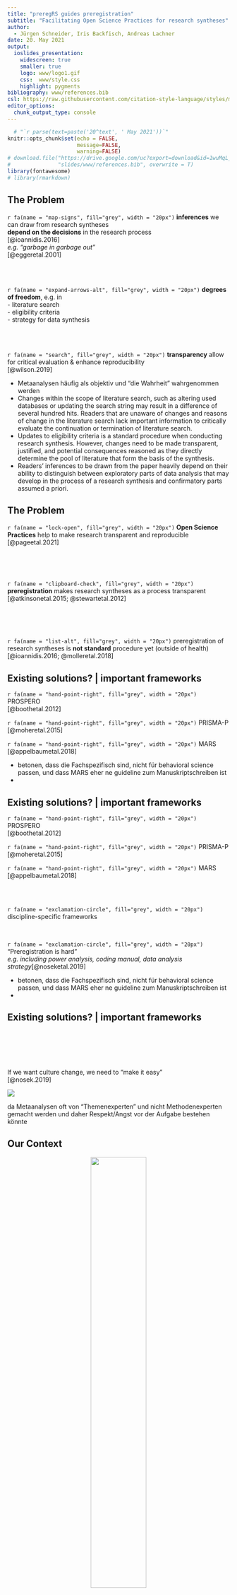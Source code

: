 ```yaml
---
title: "preregRS guides preregistration"  
subtitle: "Facilitating Open Science Practices for research syntheses"
author: 
  - Jürgen Schneider, Iris Backfisch, Andreas Lachner
date: 20. May 2021 
output:
  ioslides_presentation:
    widescreen: true
    smaller: true
    logo: www/logo1.gif
    css:  www/style.css
    highlight: pygments
bibliography: www/references.bib
csl: https://raw.githubusercontent.com/citation-style-language/styles/master/apa.csl
editor_options: 
  chunk_output_type: console
---
```



```r
  # "`r parse(text=paste('20^text', ' May 2021'))`"
knitr::opts_chunk$set(echo = FALSE,
                      message=FALSE, 
                      warning=FALSE)
# download.file("https://drive.google.com/uc?export=download&id=1wuMqL_Z8T9rxuGvn0VP6siag90kHDm2O",
#               "slides/www/references.bib", overwrite = T)
library(fontawesome)
# library(rmarkdown)
```

## The Problem

<div class="container">

<div class="box60 hanging">
`r fa(name = "map-signs", fill="grey", width = "20px")`  __inferences__ we can draw from research syntheses<br />
__depend on the decisions__ in the research process<br /><span class="mysource">[@ioannidis.2016]</span>
<br />
_e.g. "garbage in garbage out"_ <br /><span class="mysource">[@eggeretal.2001]</span>

\
\

`r fa(name = "expand-arrows-alt", fill="grey", width = "20px")` __degrees of freedom__, e.g. in  
- literature search  
- eligibility criteria  
- strategy for data synthesis 

\
\

`r fa(name = "search", fill="grey", width = "20px")` __transparency__ allow for critical evaluation & enhance reproducibility <br /><span class="mysource">[@wilson.2019]</span>
</div>

<div class="box40">
</div>
</div>

<div id="choices">
</div>


<div class="notes">
* Metaanalysen häufig als objektiv und "die Wahrheit" wahrgenommen werden
* Changes within the scope of literature search, such as altering used databases or updating the search string may result in a difference of several hundred hits. Readers that are unaware of changes and reasons of change in the literature search lack important information to critically evaluate the continuation or termination of literature search.
* Updates to eligibility criteria is a standard procedure when conducting research synthesis. However, changes need to be made transparent, justified, and potential consequences reasoned as they directly determine the pool of literature that form the basis of the synthesis.
* Readers’ inferences to be drawn from the paper heavily depend on their ability to distinguish between exploratory parts of data analysis that may develop in the process of a research synthesis and confirmatory parts assumed a priori.
</div>

## The Problem

<div class="container">
<div class="box60 hanging">
`r fa(name = "lock-open", fill="grey", width = "20px")` __Open Science Practices__ help to make research transparent and reproducible<br /><span class="mysource">[@pageetal.2021]</span><br /><br />

\
\

`r fa(name = "clipboard-check", fill="grey", width = "20px")` __preregistration__ makes research syntheses as a process transparent<br /><span class="mysource">[@atkinsonetal.2015; @stewartetal.2012]</span><br /><br />

\
\

`r fa(name = "list-alt", fill="grey", width = "20px")` preregistration of research syntheses is __not standard__ procedure yet (outside of health)<br /><span class="mysource">[@ioannidis.2016; @molleretal.2018]</span>

</div>

<div class="box40">
</div>
</div>

<div id="prereg-bg">
</div>


## Existing solutions? | important frameworks

<div class="container">
<div class="box60 hanging">
`r fa(name = "hand-point-right", fill="grey", width = "20px")` PROSPERO <br /><span class="mysource">[@boothetal.2012]</span>
\

`r fa(name = "hand-point-right", fill="grey", width = "20px")` PRISMA-P <br /><span class="mysource">[@moheretal.2015]</span>
\

`r fa(name = "hand-point-right", fill="grey", width = "20px")` MARS <br /><span class="mysource">[@appelbaumetal.2018]</span>

</div>

<div class="box40">
</div>
</div>

<div id="solutions">
</div>

<div class="notes">
* betonen, dass die Fachspezifisch sind, nicht für behavioral science passen, und dass MARS eher ne guideline zum Manuskriptschreiben ist
* 
</div>


## Existing solutions? | important frameworks

<div class="container">
<div class="box60 hanging">
`r fa(name = "hand-point-right", fill="grey", width = "20px")` PROSPERO <br /><span class="mysource">[@boothetal.2012]</span>
\

`r fa(name = "hand-point-right", fill="grey", width = "20px")` PRISMA-P <br /><span class="mysource">[@moheretal.2015]</span>
\

`r fa(name = "hand-point-right", fill="grey", width = "20px")` MARS <br /><span class="mysource">[@appelbaumetal.2018]</span>

\
\

`r fa(name = "exclamation-circle", fill="grey", width = "20px")` discipline-specific frameworks <br /><br /><br />

`r fa(name = "exclamation-circle", fill="grey", width = "20px")` "Preregistration is hard" <br />
_e.g. including power analysis, coding manual, data analysis strategy_<span class="mysource">[@noseketal.2019]</span>
</div>

<div class="box40">
</div>
</div>

<div id="solutions">
</div>

<div class="notes">
* betonen, dass die Fachspezifisch sind, nicht für behavioral science passen, und dass MARS eher ne guideline zum Manuskriptschreiben ist
* 
</div>


## Existing solutions? | important frameworks

<div class="container">
<div class="box30">
\
\
\
\
\
If we want culture change, we need to "make it easy" <br /><span class="mysource">[@nosek.2019]</span>
</div>

<div class="box60">
![](www/change.webp)
</div>
</div>

<div class="notes">
da Metaanalysen oft von "Themenexperten" und nicht Methodenexperten gemacht werden und daher Respekt/Angst vor der Aufgabe bestehen könnte
</div>


## Our Context
<div class="container">
<div class="box49" style="text-align:center;">
![](www/tuedilb.svg){width=50%}  
__<span style="font-size:2em; font-weight:900">TüDiLB</span>__  
<span style="font-size:1em; font-weight:10">[www.tuedilb-tuebingen.de](https://www.tuedilb-tuebingen.de/)</span>  
\
\
Joint project of  
<span style="font-weight:bold; color:#a51e37">University of Tübingen</span> and  
<span style="font-weight:bold; color:#ff6900">Leibniz-Institut für Wissensmedien (IWM)</span>
</div>
<div class="box49" style="margin-top:10%">
__Research group "Transformation & Translation"__<br /><br />
`r fa(name = "arrow-circle-right", fill="grey", width = "20px")` research syntheses on the topic of digitization<br /><br />
`r fa(name = "arrow-circle-right", fill="grey", width = "20px")` in teaching and teacher education
</div>
</div>



## Our Aims

<div class="container">
<div class="box60 hanging">

• utilize __existing__ frameworks and __standards__
\
\

• make them __accessible__ & __applicable__<br />
  - for meta-analyses and systematic reviews<br />
  - for all disciplines
\
\

• enable __seamless integration__ of data analyses, files, figures, text, ...
\
\

• ensure __compatibility__ with markup languages
\
\
\

`r fa(name = "arrow-circle-right", fill="grey", width = "20px")` produce __standalone__ HTML/PDF


</div>

<div class="box40">
</div>
</div>

<div id="aims">
</div>

## preregRS | R package

<div class="container">
<div class="box60">
preregRS = R Markdown template (install via [R-package](https://github.com/j-5chneider/preregRS))

* provides __structure__: synthesized <br />PROSPERO, PRISMA-P and MARS

</div>

<div class="box40"></div>
</div>

<div id="sec-tab"></div>

## preregRS | R package

<div class="container">
<div class="box60">
preregRS = R Markdown template (install via [R-package](https://github.com/j-5chneider/preregRS))

* provides __structure__: synthesized <br />PROSPERO, PRISMA-P and MARS<br /><br />
* __guides__ with additional information

</div>

<div class="box40"></div>
</div>

<div id="add-info"></div>


## preregRS | R package

<div class="container">
<div class="box60">
preregRS = R Markdown template (install via [R-package](https://github.com/j-5chneider/preregRS))

* provides __structure__: synthesized <br />PROSPERO, PRISMA-P and MARS<br /><br />
* __guides__ with additional information<br /><br />
* fill out like a form: provides __placeholders__

</div>

<div class="box40"></div>
</div>

<div id="add-text"></div>


## preregRS | R package

<div class="container">
<div class="box60">
preregRS = R Markdown template (install via [R-package](https://github.com/j-5chneider/preregRS))

* provides __structure__: synthesized <br />PROSPERO, PRISMA-P and MARS<br /><br />
* __guides__ with additional information<br /><br />
* fill out like a form: provides __placeholders__<br /><br />
* R Markdown enables us to... 

<span style="margin-left:50px;">
`r fa(name = "file-code", fill="grey", width = "20px")` include R __code__ and its __output__<br />
</span>
<span style="margin-left:50px;">
`r fa(name = "file-pdf", fill="grey", width = "20px")` encode __files__ (e.g. separate coding system)<br />
</span>
<span style="margin-left:50px;">
`r fa(name = "chart-area", fill="grey", width = "20px")` include __figures__, iframes, latex, ...<br />
</span>
<span style="margin-left:50px;">
`r fa(name = "hand-pointer", fill="grey", width = "20px")` include __interactive__ content (e.g. plotly)<br />
</span>

</span>
<span style="margin-left:50px;"></div>

<div class="box40" style="margin-top:30%">
</div>
</div>

<div class="notes">

* __guides__ users through the process (additional information on standards available)
* R Code: (e.g. for power analyses, planned analysis code) 

</div>


## preregRS | R package

<div class="container">
<div class="box60">
preregRS = R Markdown template (install via [R-package](https://github.com/j-5chneider/preregRS))

* provides __structure__: synthesized <br />PROSPERO, PRISMA-P and MARS<br /><br />
* __guides__ with additional information<br /><br />
* fill out like a form: provides __placeholders__<br /><br />
* R Markdown enables us to... 

<span style="margin-left:50px;">
`r fa(name = "file-code", fill="grey", width = "20px")` include R __code__ and its __output__<br />
</span>
<span style="margin-left:50px;">
`r fa(name = "file-pdf", fill="grey", width = "20px")` encode __files__ (e.g. separate coding system)<br />
</span>
<span style="margin-left:50px;">
`r fa(name = "chart-area", fill="grey", width = "20px")` include __figures__, iframes, latex, ...<br />
</span>
<span style="margin-left:50px;">
`r fa(name = "hand-pointer", fill="grey", width = "20px")` include __interactive__ content (e.g. plotly)<br />
</span>

</span>
<span style="margin-left:50px;"></div>

<div class="box40" style="margin-top:30%">
<br />
`r fa(name = "file-export", fill="grey", width = "30px")` compile to __standalone__ file
</div>
</div>

<div class="notes">

* __guides__ users through the process (additional information on standards available)
* R Code: (e.g. for power analyses, planned analysis code) 

</div>



# Demo

<div class="fullscreenac"></div>


## Demo | check out...

1. an empty template (compiled to HTML): [bit.ly/preregRS-HTML](https://bit.ly/preregRS-HTML)  <br /><br />
2. a Jupyter-Notebook with preregRS template available: [bit.ly/preregRS-jupyter](https://bit.ly/preregRS-jupyter)  <br /><br />
3. a partial example of a preregistration: [bit.ly/preregRS-example](https://bit.ly/preregRS-example)  


## Further developments

* Increase usability & accessibility outside of R<br />_e.g. [JBI SUMARI](https://www.jbisumari.org/#tutorials)_


# {-}


<div id="refs"></div>



# &nbsp;
__Images__  
(in order of appearance)  
  
<span style="font-size:.7em;">
title page icons | [fontawesome.com CC-BY 4.0](https://fontawesome.com/license/free) (incons used throughout the slides)   
title page background | <a href="https://unsplash.com/@bogdan_karlenko?utm_source=unsplash&utm_medium=referral&utm_content=creditCopyText">Bogdan Karlenko</a> on <a href="https://unsplash.com/?utm_source=unsplash&utm_medium=referral&utm_content=creditCopyText">Unsplash</a>
<a href="https://unsplash.com/@soymeraki?utm_source=unsplash&utm_medium=referral&utm_content=creditCopyText">Javier Allegue Barros</a> on <a href="https://unsplash.com/?utm_source=unsplash&utm_medium=referral&utm_content=creditCopyText">Unsplash</a>  
Center for Open Science [osf.io/sxn73/](https://osf.io/sxn73/)  
<a href="https://unsplash.com/@mariannebos?utm_source=unsplash&utm_medium=referral&utm_content=creditCopyText">marianne bos</a> on <a href="https://unsplash.com/s/photos/solution?utm_source=unsplash&utm_medium=referral&utm_content=creditCopyText">Unsplash</a>  
<a href="https://unsplash.com/@bogdan_karlenko?utm_source=unsplash&utm_medium=referral&utm_content=creditCopyText">Bogdan Karlenko</a> on <a href="https://unsplash.com/?utm_source=unsplash&utm_medium=referral&utm_content=creditCopyText">Unsplash</a>
</span>